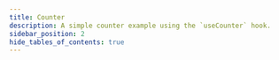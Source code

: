 ---
title: Counter
description: A simple counter example using the `useCounter` hook.
sidebar_position: 2
hide_tables_of_contents: true
---

<CounterApp />